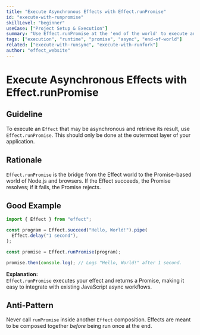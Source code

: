 ```yaml
---
title: "Execute Asynchronous Effects with Effect.runPromise"
id: "execute-with-runpromise"
skillLevel: "beginner"
useCase: ["Project Setup & Execution"]
summary: "Use Effect.runPromise at the 'end of the world' to execute an asynchronous Effect and get its result as a JavaScript Promise."
tags: ["execution", "runtime", "promise", "async", "end-of-world"]
related: ["execute-with-runsync", "execute-with-runfork"]
author: "effect_website"
---
```


# Execute Asynchronous Effects with Effect.runPromise

## Guideline

To execute an `Effect` that may be asynchronous and retrieve its result, use
`Effect.runPromise`. This should only be done at the outermost layer of your
application.

## Rationale

`Effect.runPromise` is the bridge from the Effect world to the Promise-based
world of Node.js and browsers. If the Effect succeeds, the Promise resolves;
if it fails, the Promise rejects.

## Good Example

```typescript
import { Effect } from "effect";

const program = Effect.succeed("Hello, World!").pipe(
  Effect.delay("1 second"),
);

const promise = Effect.runPromise(program);

promise.then(console.log); // Logs "Hello, World!" after 1 second.
```

**Explanation:**  
`Effect.runPromise` executes your effect and returns a Promise, making it
easy to integrate with existing JavaScript async workflows.

## Anti-Pattern

Never call `runPromise` inside another `Effect` composition. Effects are
meant to be composed together *before* being run once at the end.
